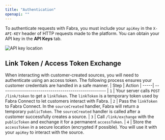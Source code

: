 ```yaml
---
title: "Authentication"
openapi: ""
---
```


To authenticate requests with Fabra, you must include your `apiKey` in the
`X-API-KEY` header of HTTP requests made to the platform. You can obtain your API
key in the **API Keys** tab.

<Frame>
  <img style={{"box-shadow": "rgb(99 99 99 / 30%) 0 0 4px", "border-radius": "8px"}} src="/images/api-key-location.png" alt="API key location" />
</Frame>

## Link Token / Access Token Exchange
When interacting with customer-created sources, you will need to authenticate using an access token. The following process ensures your customer credentials are handled in a safe manner.
| Step |    Action
| -----| -----------------------------------------------------
| `1`  | Your server calls `POST /link/token` to get a `linkToken`. The `linkToken` is a temporary token used by Fabra Connect to let customers interact with Fabra.
| `2`  | Pass the `linkToken` to Fabra Connect. In the `sourceCreated` handler, Fabra will return a temporary `publicToken`. The `sourceCreated` handler is called after a customer successfully creates a source.
| `3`  | Call `/link/exchange` with the `publicToken` and exchange it for a permanent `accessToken`.
| `4`  | Store the `accessToken` in a secure location (encrypted if possible). You will use it with your `apiKey` to interact with the source.